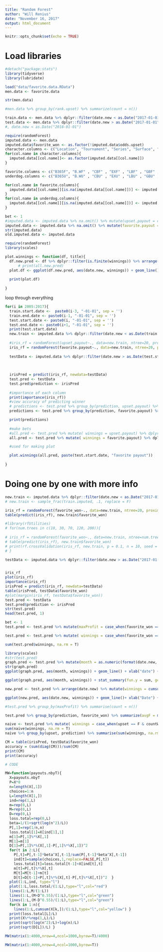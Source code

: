 ```yaml
---
title: "Random Forest"
author: "Will Renius"
date: "November 16, 2017"
output: html_document
---
```


```r
knitr::opts_chunk$set(echo = TRUE)
```

# Load libraries
```r
#detach("package:stats")
library(tidyverse)
library(lubridate)
```


```r
load("data/favorite.data.RData")
men.data <- favorite.data
```

```r
str(men.data)
```


```r
#men.data %>% group_by(rank.upset) %>% summarize(count = n())

```


```r
train.data <- men.data %>% dplyr::filter(date.new < as.Date("2017-01-01")) %>% select(-date.new)
test.data <- men.data %>% dplyr::filter(date.new > as.Date("2017-01-01")) %>% select(-date.new)
#, date.new < as.Date("2018-01-01")
```





```r
require(randomForest)
imputed.data <- men.data
imputed.data$favorite_won <- as.factor(!imputed.data$odds.upset)
character.columns <- c("Location", "Tournament", "Series", "Surface", "Court","Round" )
for(col.name in character.columns){
  imputed.data[[col.name]]<- as.factor(imputed.data[[col.name]])
}

favorite.columns <- c("B365F", "B.WF" , "CBF" , "EXF" , "LBF" , "GBF" , "IWF" , "PSF" , "SBF" , "SJF" , "UBF" )
underdog.columns <- c("B365U", "B.WU" , "CBU" , "EXU" , "LBU" , "GBU" , "IWU" , "PSU" , "SBU" , "SJU" , "UBU")

for(col.name in favorite.columns){
  imputed.data[[col.name]][is.na(imputed.data[[col.name]])] <- imputed.data[["avgF"]][is.na(imputed.data[[col.name]])]
}
for(col.name in underdog.columns){
  imputed.data[[col.name]][is.na(imputed.data[[col.name]])] <- imputed.data[["avgU"]][is.na(imputed.data[[col.name]])]
}

bet <- 1
#imputed.data <- imputed.data %>% na.omit() %>% mutate(upset.payout = case_when(favorite_won == "FALSE"  ~ bet * ( UMaxOdds - 1), favorite_won =="TRUE" ~ - bet, TRUE ~ NA_real_)) %>% select(-maxWinOdds, -minLoseOdds, -maxProfit, -rank.upset, -year, -odds.upset, -Tournament, -Location, -favorite_won) 
imputed.data <- imputed.data %>% na.omit() %>% mutate(favorite.payout = case_when(favorite_won == "TRUE"  ~ bet * ( FMaxOdds - 1), favorite_won =="FALSE" ~ -bet, TRUE ~ NA_real_)) %>% select(-maxWinOdds, -minLoseOdds, -maxProfit, -rank.upset, -year, -odds.upset, -Tournament, -Location, -favorite_won) 
str(imputed.data)
old.imputed.data <- imputed.data

```


```r
require(randomForest)
library(scales)

```
```r
plot.winnings <- function(df, title){
  df.new.pred <- df %>% dplyr::filter(is.finite(winnings)) %>% arrange(date.new) %>% mutate(winnings = cumsum(winnings))
      # print(all.new.pred)
  plot.df <- ggplot(df.new.pred, aes(date.new, winnings)) + geom_line()+ xlab("Date") + ylab("Winnings") + ggtitle(title)
  
  print(plot.df)
  
}
```


loop through everything
```r

for(i in 2005:2017){
  train.start.date <-  paste0(i-3, "-01-01", sep = '')
  train.end.date <- paste0(i-1, "-01-01", sep = '')
  test.start.date <- paste0(i, "-01-01", sep = '')
  test.end.date <- paste0(i+1, "-01-01", sep = '')
  print(test.start.date)
  new.train <- imputed.data %>% dplyr::filter(date.new < as.Date(train.end.date), date.new >= as.Date(train.start.date)) 
  
  #iris_rf = randomForest(upset.payout~., data=new.train, ntree=20, proximity=T)
  iris_rf = randomForest(favorite.payout~., data=new.train, ntree=20, proximity=T)
  
  testData <- imputed.data %>% dplyr::filter(date.new > as.Date(test.start.date), date.new < as.Date(test.end.date))
  
  
  
  irisPred = predict(iris_rf, newdata=testData)
  test.pred <- testData
  test.pred$prediction <- irisPred
  
  #importance of each column
  print(importance(iris_rf))
  #view accuracy of predicting winner
  # predictions <- test.pred %>% group_by(prediction, upset.payout) %>% summarize(count = n()) %>% arrange(desc(prediction))
  predictions <- test.pred %>% group_by(prediction, favorite.payout) %>% summarize(count = n()) %>% arrange(desc(prediction))

  print(predictions)
  
  #make bets
  #all.pred <- test.pred %>% mutate( winnings = upset.payout) %>% dplyr::filter(prediction > 3)
  all.pred <- test.pred %>% mutate( winnings = favorite.payout) %>% dplyr::filter(prediction > 0)

  #used for making plot

  plot.winnings(all.pred, paste(test.start.date, "favorite payout"))
 
}
```

# Doing one by one with more info
```r
new.train <- imputed.data %>% dplyr::filter(date.new < as.Date("2017-01-01"), date.new >= as.Date("2015-01-01")) 
# new.train <- sample_frac(train.imputed, .1, replace = F)

iris_rf = randomForest(favorite_won~., data=new.train, ntree=20, proximity=T)
table(predict(iris_rf), new.train$favorite_won)

```
```r
#library(rfUtilities)
# for(num.trees in c(10, 30, 70, 120, 200)){
  
# iris_rf = randomForest(favorite_won~., data=new.train, ntree=num.trees, proximity=T)
# table(predict(iris_rf), new.train$favorite_won)
# print(rf.crossValidation(iris_rf, new.train, p = 0.1, n = 10, seed = 1234, plot = TRUE))
# }

```


```r
testData <- imputed.data %>% dplyr::filter(date.new > as.Date("2017-01-01"), date.new < as.Date("2018-01-01"))


iris_rf
plot(iris_rf)
importance(iris_rf)
irisPred = predict(iris_rf, newdata=testData)
table(irisPred, testData$favorite_won)
#plot(margin(iris_rf, testData$favorite_won))
test.pred <- testData
test.pred$prediction <- irisPred
str(test.pred)
head(test.pred, 1)
```



```r
bet <- 1
test.pred <- test.pred %>% mutate(maxProfit = case_when(favorite_won == "TRUE"  ~ bet * ( FMaxOdds - 1), favorite_won =="FALSE" ~ bet * (UMaxOdds - 1)  , TRUE ~ NA_real_))

test.pred <- test.pred %>% mutate( winnings = case_when(favorite_won == prediction  ~ maxProfit,  favorite_won != prediction ~ -bet, TRUE ~ NA_real_))

sum(test.pred$winnings, na.rm = T)
```
```r
library(scales)
#str(test.pred)
graph.pred <- test.pred %>% mutate(month = as.numeric(format(date.new, "%W"))) %>% group_by(month) %>% summarize(winnings = sum(winnings)) 
str(graph.pred)
ggplot(graph.pred, aes(month, winnings)) + geom_line() + xlab("date") + ylab("winnings")

ggplot(graph.pred, aes(month, winnings)) + stat_summary(fun.y = sum, geom = "bar") + xlab("date") + ylab("winnings")

new.pred <- test.pred %>% arrange(date.new) %>% mutate(winnings = cumsum(winnings))

ggplot(new.pred, aes(date.new, winnings)) + geom_line()+ xlab("Date") + ylab("Winnings")
```


```r
#test.pred %>% group_by(maxProfit) %>% summarise(count = n())
```

```r
test.pred %>% group_by(prediction, favorite_won) %>% summarize(avgF = mean(avgF), avgU = mean(avgU), n = n(), bets = sum(!is.na(winnings)), earnings = sum(winnings, na.rm = T))
```

```r
naive <- test.pred %>% mutate( winnings = case_when(upset == F & countWinOdds > 0 & countLoseOdds > 0 ~ maxProfit * 1, upset != F & countWinOdds > 0 & countLoseOdds > 0 ~ -1 * 1, TRUE ~ NA_real_))
sum(naive$winnings, na.rm = T)
naive %>% group_by(upset, prediction) %>% summarise(sum(winnings, na.rm = TRUE))


```


```r
CM = table(irisPred, testData$favorite_won)
accuracy = (sum(diag(CM)))/sum(CM)
print(CM)
print(accuracy)
```




```r

# CODE

MW=function(payouts.nbyT){
  X=payouts.nbyT
  P=X*0
  n=length(X[,1])
  choices=1:n
  L=length(X[1,])
  ind=rep(1,L)
  m=rep(0,L)
  M=rep(0,L)
  D=rep(0,L)
  loss.total=rep(0,L)
  beta=1/(1+sqrt(log(n^2)/L)) 
  P[,1]=rep(1/n,n) 
  loss.total[1]=X[ind[1],1]  
  m[1]=P[,1]%*%X[,1]  
  M[1]=m[1]  
  D[1]=P[,1]%*%(X[,1]-P[,1]%*%X[,1])^2
  for(t in 2:L){
    P[,t]=P[,t-1]*beta^X[,t-1]/sum(P[,t-1]*beta^X[,t-1])
    ind[t]=sample(choices,1,replace=FALSE,P[,t])
    loss.total[t]=loss.total[t-1]+X[ind[t],t]
    m[t]=P[,t]%*%X[,t]
    M[t]=M[t-1]+m[t]
    D[t]=D[t-1]+P[,t]%*%(X[,t]-P[,t]%*%X[,t])^2  }
  plot(1:L,ind, type="l")
  plot(1:L,loss.total/(1:L),type="l",col="red")
  lines(1:L,M/(1:L))
  lines(1:L,(M+D^0.55)/(1:L),type="l",col="green")
  lines(1:L,(M-D^0.55)/(1:L),type="l",col="green")
  for(k in 1:n){
    lines(1:L,cumsum(X[k,])/(1:L),type="l",col="yellow") }
  print(loss.total[L]/L)
  print(X%*%rep(1,L)/L)
  print(sqrt(log(n^2)/L)+log(n)/L)
  print(sqrt(D[L])/L) }

MW(matrix(1:4000,nrow=4,ncol=1000,byrow=T)/4000) 

MW(matrix(1:4000,nrow=4,ncol=1000,byrow=T)) 
```



